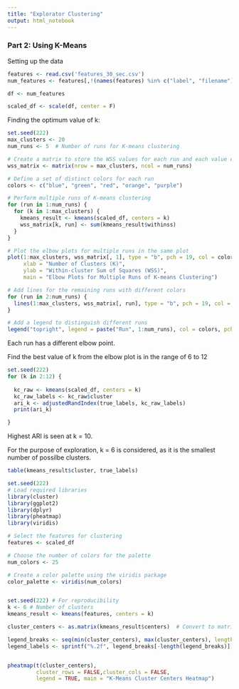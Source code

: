 ```yaml
---
title: "Explorator Clustering"
output: html_notebook
---
```


### Part 2: Using K-Means

Setting up the data

```r

features <- read.csv('features_30_sec.csv')
num_features <- features[,!(names(features) %in% c("label", "filename"))]

df <- num_features

scaled_df <- scale(df, center = F)


```



Finding the optimum value of k:


```r
set.seed(222)
max_clusters <- 20
num_runs <- 5  # Number of runs for K-means clustering

# Create a matrix to store the WSS values for each run and each value of k
wss_matrix <- matrix(nrow = max_clusters, ncol = num_runs)

# Define a set of distinct colors for each run
colors <- c("blue", "green", "red", "orange", "purple")

# Perform multiple runs of K-means clustering
for (run in 1:num_runs) {
  for (k in 1:max_clusters) {
    kmeans_result <- kmeans(scaled_df, centers = k)
    wss_matrix[k, run] <- sum(kmeans_result$withinss)
  }
}

# Plot the elbow plots for multiple runs in the same plot
plot(1:max_clusters, wss_matrix[, 1], type = "b", pch = 19, col = colors[1], xlim = c(1, max_clusters),
     xlab = "Number of Clusters (K)",
     ylab = "Within-cluster Sum of Squares (WSS)",
     main = "Elbow Plots for Multiple Runs of K-means Clustering")

# Add lines for the remaining runs with different colors
for (run in 2:num_runs) {
  lines(1:max_clusters, wss_matrix[, run], type = "b", pch = 19, col = colors[run])
}

# Add a legend to distinguish different runs
legend("topright", legend = paste("Run", 1:num_runs), col = colors, pch = 19, cex = 0.8)
```
Each run has a different elbow point.

Find the best value of k from the elbow plot is in the range of 6 to 12

```r
set.seed(222)
for (k in 2:12) {
  
  kc_raw <- kmeans(scaled_df, centers = k)
  kc_raw_labels <- kc_raw$cluster
  ari_k <- adjustedRandIndex(true_labels, kc_raw_labels)
  print(ari_k)

}

```

Highest ARI is seen at k = 10.

For the purpose of exploration, k = 6 is considered, as it is the smallest number of possilbe clusters.

```r
table(kmeans_result$cluster, true_labels)

```


```r
set.seed(222)
# Load required libraries
library(cluster)
library(ggplot2)
library(dplyr)
library(pheatmap)
library(viridis)

# Select the features for clustering
features <- scaled_df

# Choose the number of colors for the palette
num_colors <- 25

# Create a color palette using the viridis package
color_palette <- viridis(num_colors)


set.seed(222) # For reproducibility
k <- 6 # Number of clusters
kmeans_result <- kmeans(features, centers = k)

cluster_centers <- as.matrix(kmeans_result$centers)  # Convert to matrix

legend_breaks <- seq(min(cluster_centers), max(cluster_centers), length.out = length(color_palette) + 1)
legend_labels <- sprintf("%.2f", legend_breaks[-length(legend_breaks)])


pheatmap(t(cluster_centers),
         cluster_rows = FALSE,cluster_cols = FALSE, 
         legend = TRUE, main = "K-Means Cluster Centers Heatmap")

```



